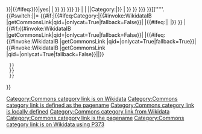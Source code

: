 {{Sister project
| position = {{{position|}}}
| project  = commons
| text     = [[维基共享资源]]中相关的多媒体资源： '''''[[commons:{{#if:{{{1|}}}|Category:{{{1|}}}|{{if then show|{{#invoke:WikidataIB |getCommonsLink|qid={{{qid|}}}|onlycat=True}}|Category:{{PAGENAME}}}}}}|<span style="{{#ifeq:{{{nowrap|no}}}|yes|white-space:nowrap;}} {{#ifeq:{{{italic|no}}}|yes|font-style: italic; }}">{{#ifeq:{{{lcf|{{{lcfirst|no}}}}}}|yes|{{lcfirst:{{{2|{{#if:{{{1|}}} | {{{1|}}} <!--
  -->|{{if then show|{{#invoke:String|replace|{{#invoke:WikidataIB |getCommonsLink|qid={{{qid|}}}|onlycat=True}}|Category:|}}<!--
  --> |{{PAGENAME}} }} }} }}} }}<!--
  -->|{{{2|{{#if:{{{1|}}} | {{{1|}}} <!--
  -->|{{if then show|{{#invoke:String|replace|{{#invoke:WikidataIB |getCommonsLink|qid={{{qid|}}}|onlycat=True}}|Category:|}}<!--
  --> |{{PAGENAME}} }} }} }}}
}}</span>]]'''''.<!--
 End of the template code, now add relevant tracking categories

--><includeonly>{{#switch:{{NAMESPACE}}||{{ns:14}}=<!--
 Only add tracking categories to articles and categories.
 -->{{#if:{{{1|}}}|{{#ifeq:Category:{{replace|{{{1|}}}|_|&#32;}}|{{#invoke:WikidataIB |getCommonsLink|qid={{{qid|}}}|onlycat=True|fallback=False}}|<!--
   -->[[Category:Commons category link is on Wikidata]]<!--

   -->|{{#ifeq:{{replace|{{{1|}}}|_|&#32;}}|{{PAGENAME}}|<!--
   ... the local parameter is the same as the local pagename, but not the same as on Wikidata
   -->[[Category:Commons category link is defined as the pagename]]<!--

   ... the local parameter does not match either of these
   -->|[[Category:Commons category link is locally defined]]}} }}<!--

  We don't have a locally-defined link 
  -->|{{#if:{{#invoke:WikidataIB |getCommonsLink|qid={{{qid|}}}|onlycat=True|fallback=False}}|<!--

   ... so we're using Wikidata
   -->[[Category:Commons category link from Wikidata]]<!--

    <!-- ... or we're using P373
    -->|{{#ifeq:{{#invoke:WikidataIB |getCommonsLink |qid={{{qid|}}}|onlycat=True|fallback=True}}|{{#invoke:WikidataIB |getCommonsLink |qid={{{qid|}}}|onlycat=True|fallback=False}}|[[Category:Commons category link is the pagename]]|[[Category:Commons category link is on Wikidata using P373]]}}
  }}
  }}
  }}</includeonly>
}}<noinclude>
{{Documentation}}
<!-- Add categories to the /doc subpage, not here! -->
</noinclude>